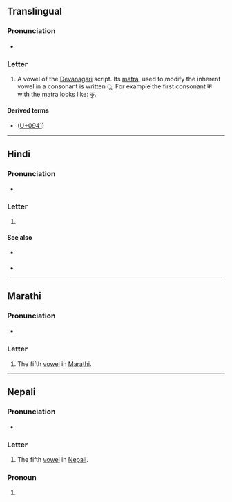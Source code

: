 {{character info}}
==Translingual==

===Pronunciation===
* {{IPA|mul|/ʊ/|/u/}} {{qualifier|varies by language and context}}

===Letter===
{{mul-Deva|u}}

# A vowel of the [[Devanagari]] script. Its [[matra]], used to modify the inherent vowel in a consonant is written &#x0941;. For example the first consonant क with the matra looks like: कु.

====Derived terms====
* {{l|mul|ु}} ([[U+0941]])

----

==Hindi==

===Pronunciation===
* {{IPA|hi|/ʊ/}}

===Letter===
{{head|hi|letter}}

# {{n-g|the fifth [[vowel]] in [[Hindi]]}}

====See also====
* {{sense|matra}} {{l|hi|ु}}
* {{list:Devanagari script letters/hi}}

----

==Marathi==

===Pronunciation===
* {{IPA|mr|/u/}}

===Letter===
{{head|mr|letter}}

# The fifth [[vowel]] in [[Marathi]].

----

==Nepali==

===Pronunciation===
* {{ne-IPA}}

===Letter===
{{head|ne|letter}}

# The fifth [[vowel]] in [[Nepali]].

===Pronoun===
{{ne-pos|pronoun}}

# {{nonstandard form of|ne|ऊ}}
